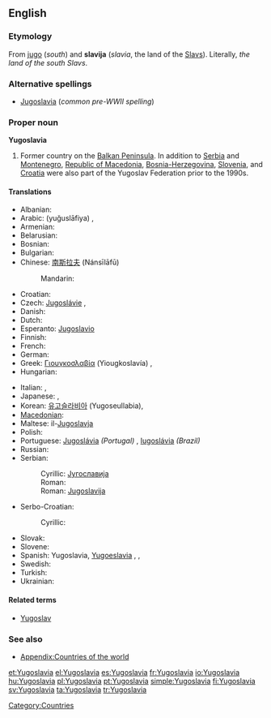 ==English==
{{wikipedia}}

===Etymology===
From {{etyl|sh|en}} [[jug]]o (''south'') and '''slavija''' (''slavia'', the land of the [[Slav]]s).  Literally, ''the land of the south Slavs''.

===Alternative spellings===
* [[Jugoslavia]] (''common pre-WWII spelling'')

===Proper noun===
'''Yugoslavia'''

# Former country on the [[Balkan Peninsula]]. In addition to [[Serbia]] and [[Montenegro]], [[Macedonia|Republic of Macedonia]], [[Bosnia and Herzegovina|Bosnia-Herzegovina]], [[Slovenia]], and [[Croatia]] were also part of the Yugoslav Federation prior to the 1990s.

====Translations====
{{trans-top|Former country in the Balkans}}
* Albanian: {{t|sq|Jugosllavia|xs=Albanian}}
* Arabic: {{Arab|[[يوغوسلافيا]]}} (yuğuslāfiya) {{f}}, {{t|ar|يوغوسلافيا|f|tr=yughuslaafiya|sc=Arab}}
* Armenian: {{t-|hy|Հարավսլավիա|tr=Haravslavia}}
* Belarusian: {{t|be|Югаславія|f|tr=Juhaslávija|sc=Cyrl}}
* Bosnian: {{t-|bs|Jugoslavija|f}}
* Bulgarian: {{t|bg|Югославия|f|tr=Jugoslávija|sc=Cyrl}}
* Chinese: [[南斯拉夫]] (Nánsīlāfū)
*: Mandarin: {{t|zh|南斯拉夫|tr=Nánsīlāfū|sc=Hani}}
* Croatian: {{t-|hr|Jugoslavija|f|alt=Jugòslāvija}}
* Czech: [[Jugoslávie#Czech|Jugoslávie]] {{f}}, {{t|cs|Jugoslávie|f}}
* Danish: {{t-|da|Jugoslavien}}
* Dutch: {{t-|nl|Joegoslavië}}
* Esperanto: [[Jugoslavio]]
* Finnish: {{t+|fi|Jugoslavia}}
* French: {{t+|fr|Yougoslavie|f}}
* German: {{t-|de|Jugoslavien|n}}
* Greek: [[Γιουγκοσλαβία]] (Yiougkoslavía) {{f}}, {{t|el|Γιουγκοσλαβία|f|tr=Yiougkoslavía|sc=Grek}}
* Hungarian: {{t+|hu|Jugoszlávia}}
{{trans-mid}}
* Italian: {{t-|it|Jugoslavia}}, {{t-|it|Iugoslavia|f}}
* Japanese: {{t-|ja|ユーゴスラビア|tr=Yūgosurabia}}, {{t-|ja|ユーゴスラヴィア|tr=Yūgosuravia}}
* Korean: [[유고슬라비아]] (Yugoseullabia), {{t|ko|유고슬라비아|tr=Yugoseullabia|sc=Kore}}
* [[Macedonian]]: {{t+|mk|Југославија|f|tr=Jugoslávija}}
* Maltese: il-[[Jugoslavja]]
* Polish: {{t+|pl|Jugosławia|f}}
* Portuguese: [[Jugoslávia]] ''(Portugal)'' {{f}}, [[Iugoslávia]] ''(Brazil)'' {{f}}
* Russian: {{t+|ru|Югославия|f|tr=Jugoslávija}}
* Serbian:
*: Cyrillic: [[Југославија#Serbian|Југославија]] {{f}}
*: Roman: {{t|sh|Jugoslavija|f|alt=Jugòslāvija}}
*: Roman: [[Jugoslavija#Serbian|Jugoslavija]] {{f}}
* Serbo-Croatian:
*: Cyrillic: {{t|sh|Југославија|f|alt=Југо̀сла̄вија}}
* Slovak: {{t|sk|Juhoslávie|f}}
* Slovene: {{t+|sl|Jugoslavija|f}}
* Spanish: Yugoslavia, [[Yugoeslavia]] {{f}}, {{t|es|Yugoslavia|f}}, {{t|es|Yugoeslavia|f}}
* Swedish: {{t+|sv|Jugoslavien}}
* Turkish: {{t-|tr|Yugoslavya}}
* Ukrainian: {{t|uk|Югославія|f|tr=Juhoslávija|sc=Cyrl}}
{{trans-bottom}}

====Related terms====
* [[Yugoslav]]

===See also===
* [[Appendix:Countries of the world]]

[[Category:Countries]]

[[et:Yugoslavia]]
[[el:Yugoslavia]]
[[es:Yugoslavia]]
[[fr:Yugoslavia]]
[[io:Yugoslavia]]
[[hu:Yugoslavia]]
[[pl:Yugoslavia]]
[[pt:Yugoslavia]]
[[simple:Yugoslavia]]
[[fi:Yugoslavia]]
[[sv:Yugoslavia]]
[[ta:Yugoslavia]]
[[tr:Yugoslavia]]